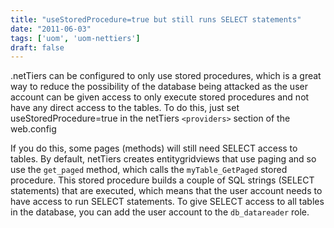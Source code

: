 ```yaml
---
title: "useStoredProcedure=true but still runs SELECT statements"
date: "2011-06-03"
tags: ['uom', 'uom-nettiers']
draft: false
---
```


.netTiers can be configured to only use stored procedures, which is a great way to reduce the possibility of the database being attacked as the user account can be given access to only execute stored procedures and not have any direct access to the tables. To do this, just set useStoredProcedure=true in the netTiers ```<providers>``` section of the web.config

If you do this, some pages (methods) will still need SELECT access to tables. By default, netTiers creates entitygridviews that use paging and so use the ```get_paged``` method, which calls the ```myTable_GetPaged``` stored procedure. This stored procedure builds a couple of SQL strings (SELECT statements) that are executed, which means that the user account needs to have access to run SELECT statements. To give SELECT access to all tables in the database, you can add the user account to the ```db_datareader``` role.

